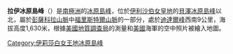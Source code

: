 {{coord|83|28|S|51|58|W|display=title}}

'''拉伊冰原島峰'''（{{lang-en|Ray Nunatak}}）是[[南極洲|南極洲]]的[[冰原島峰|冰原島峰]]，位於[[伊利沙伯女皇地|伊利沙伯女皇地]]的[[貝澤冰原島峰|貝澤冰原島峰]]以北，屬於[[彭薩科拉山脈|彭薩科拉山脈]]中[[福里斯特爾山脈|福里斯特爾山脈]]的一部分，處於[[迪達爾峰|迪達爾峰]]西南9公里，海拔高度1,630米，根據[[美國地質調查局|美國地質調查局]]的測量和[[美國|美國]]海軍的空中照片被繪入地圖。

{{DEFAULTSORT:Ray Nunatak}}
[[Category:伊莉莎白女王地冰原島峰|Category:伊莉莎白女王地冰原島峰]]


{{QueenElizabethLand-geo-stub}}